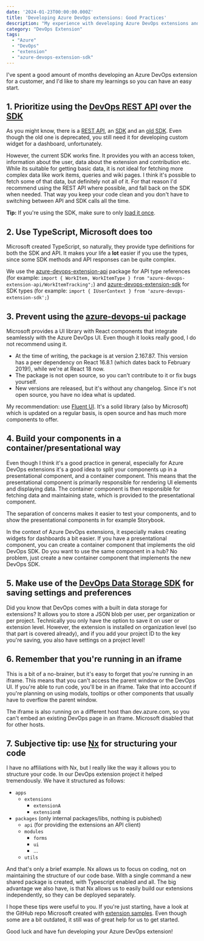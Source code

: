 ```yaml
---
date: '2024-01-23T00:00:00.000Z'
title: 'Developing Azure DevOps extensions: Good Practices'
description: "My experience with developing Azure DevOps extensions and the learnings I'd like to share"
category: "DevOps Extension"
tags:
  - "Azure"
  - "DevOps"
  - "extension"
  - "azure-devops-extension-sdk"
---
```


I've spent a good amount of months developing an Azure DevOps extension for a customer, and I'd like to share my learnings so you can have an easy start. 

## 1. Prioritize using the <a href="https://learn.microsoft.com/en-us/rest/api/azure/devops" target="_blank" rel="noopener noreferrer">DevOps REST API</a> over the <a href="https://www.npmjs.com/package/azure-devops-extension-sdk" target="_blank" rel="noopener noreferrer">SDK</a>
As you might know, there is a <a href="https://learn.microsoft.com/en-us/rest/api/azure/devops" target="_blank" rel="noopener noreferrer">REST API</a>, an <a href="https://www.npmjs.com/package/azure-devops-extension-sdk" target="_blank" rel="noopener noreferrer">SDK</a> and an <a href="https://www.npmjs.com/package/vss-web-extension-sdk" target="_blank" rel="noopener noreferrer">old SDK</a>. Even though the old one is deprecated, you still need it for developing custom widget for a dashboard, unfortunately.

However, the current SDK works fine. It provides you with an access token, information about the user, data about the extension and contribution etc. While its suitable for getting basic data, it is not ideal for fetching more complex data like work items, queries and wiki pages. I think it's possible to fetch some of that data, but definitely not all of it. 
For that reason I'd recommend using the REST API where possible, and fall back on the SDK when needed. That way you keep your code clean and you don't have to switching between API and SDK calls all the time.

**Tip:** If you're using the SDK, make sure to only <a href="/posts/azure-devops-extension-sdk-fix-already-loaded">load it once</a>.

## 2. Use TypeScript, Microsoft does too
Microsoft created TypeScript, so naturally, they provide type definitions for both the SDK and API. It makes your life a **lot** easier if you use the types, since some SDK methods and API responses can be quite complex.

We use the <a href="https://www.npmjs.com/package/azure-devops-extension-api" target="_blank" rel="noopener noreferrer">azure-devops-extension-api</a> package for API type references (for example: `import { WorkItem, WorkItemType } from "azure-devops-extension-api/WorkItemTracking";`) and <a href="https://www.npmjs.com/package/azure-devops-extension-sdk" target="_blank" rel="noopener noreferrer">azure-devops-extension-sdk</a> for SDK types (for example: `import { IUserContext } from 'azure-devops-extension-sdk';`)

## 3. Prevent using the <a href="https://www.npmjs.com/package/azure-devops-ui" target="_blank" rel="noopener noreferrer">azure-devops-ui</a> package
Microsoft provides a UI library with React components that integrate seamlessly with the Azure DevOps UI. Even though it looks really good, I do not recommend using it. 

- At the time of writing, the package is at version 2.167.87. This version has a peer dependency on React 16.8.1 (which dates back to February 2019!), while we're at React 18 now.
- The package is not open source, so you can't contribute to it or fix bugs yourself.
- New versions are released, but it's without any changelog. Since it's not open source, you have no idea what is updated.

My recommendation: use <a href="https://react.fluentui.dev/" target="_blank" rel="noopener noreferrer">Fluent UI</a>. It's a solid library (also by Microsoft) which is updated on a regular basis, is open source and has much more components to offer. 

## 4. Build your components in a container/presentational way
Even though I think it's a good practice in general, especially for Azure DevOps extensions it's a good idea to split your components up in a presentational component, and a container component. 
This means that the presentational component is primarily responsible for rendering UI elements and displaying data. The container component is then responsible for fetching data and maintaining state, which is provided to the presentational component. 

The separation of concerns makes it easier to test your components, and to show the presentational components in for example Storybook. 

In the context of Azure DevOps extensions, it especially makes creating widgets for dashboards a bit easier. If you have a presentational component, you can create a container component that implements the old DevOps SDK. 
Do you want to use the same component in a hub? No problem, just create a new container component that implements the new DevOps SDK.

## 5. Make use of the <a href="https://learn.microsoft.com/en-us/azure/devops/extend/develop/data-storage?view=azure-devops#update-a-document" target="_blank" rel="noopener noreferrer">DevOps Data Storage SDK</a> for saving settings and preferences
Did you know that DevOps comes with a built in data storage for extensions? It allows you to store a JSON blob per user, per organization or per project. 
Technically you only have the option to save it on user or extension level. However, the extension is installed on organization level (so that part is covered already), and if you add your project ID to the key you're saving, you also have settings on a project level!

## 6. Remember that you're running in an iframe
This is a bit of a no-brainer, but it's easy to forget that you're running in an iframe. This means that you can't access the parent window or the DevOps UI. If you're able to run code, you'll be in an iframe. Take that into account if you're planning on using modals, tooltips or other components that usually have to overflow the parent window.

The iframe is also running on a different host than dev.azure.com, so you can't embed an existing DevOps page in an iframe. Microsoft disabled that for other hosts. 

## 7. Subjective tip: use <a href="https://nx.dev/" target="_blank" rel="noopener noreferrer">Nx</a> for structuring your code
I have no affiliations with Nx, but I really like the way it allows you to structure your code. In our DevOps extension project it helped tremendously. We have it structured as follows:
- `apps`
  - `extensions`
    - `extensionA`
    - `extensionB`
- `packages` (only internal packages/libs, nothing is pubished)
  - `api` (for providing the extensions an API client)
  - `modules`
    - `forms`
    - `ui`
    - ...
  - `utils`

And that's only a brief example. Nx allows us to focus on coding, not on maintaining the structure of our code base. With a single command a new shared package is created, with Typescript enabled and all. The big advantage we also have, is that Nx allows us to easily build our extensions independently, so they can be deployed separately. 

I hope these tips were useful to you. If you're just starting, have a look at the GitHub repo Microsoft created with <a href="https://github.com/microsoft/azure-devops-extension-sample" target="_blank" rel="noopener noreferrer">extension samples</a>. Even though some are a bit outdated, it still was of great help for us to get started. 

Good luck and have fun developing your Azure DevOps extension!